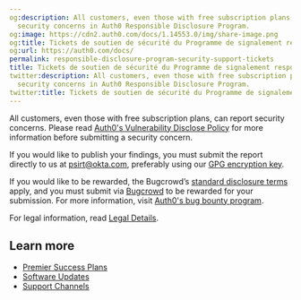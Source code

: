 ```yaml
---
og:description: All customers, even those with free subscription plans, can report
  security concerns in Auth0 Responsible Disclosure Program.
og:image: https://cdn2.auth0.com/docs/1.14553.0/img/share-image.png
og:title: Tickets de soutien de sécurité du Programme de signalement responsable
og:url: https://auth0.com/docs/
permalink: responsible-disclosure-program-security-support-tickets
title: Tickets de soutien de sécurité du Programme de signalement responsable
twitter:description: All customers, even those with free subscription plans, can report
  security concerns in Auth0 Responsible Disclosure Program.
twitter:title: Tickets de soutien de sécurité du Programme de signalement responsable
---
```


All customers, even those with free subscription plans, can report security concerns. Please read [Auth0's Vulnerability Disclose Policy](https://www.okta.com/content/dam/okta---digital/en_us/legal/okta-vulnerability-disclosure-policy_v2.0.pdf) for more information before submitting a security concern.

If you would like to publish your findings, you must submit the report directly to us at [psirt@okta.com](mailto:psirt@okta.com), preferably using our [GPG encryption key](https://www.okta.com/vulnerability-reporting-policy/okta-pgp-key/).

If you would like to be rewarded, the Bugcrowd’s [standard disclosure terms](https://www.bugcrowd.com/resources/essentials/standard-disclosure-terms/) apply, and you must submit via [Bugcrowd](https://bugcrowd.com/okta) to be rewarded for your submission. For more information, visit [Auth0's bug bounty program](https://bugcrowd.com/auth0-okta).

For legal information, read [Legal Details](https://auth0.com/legal).

## Learn more

* [Premier Success Plans](/docs/troubleshoot/customer-support/support-plans)
* [Software Updates](/docs/troubleshoot/customer-support/software-updates)
* [Support Channels](/docs/troubleshoot/customer-support/support-channels)